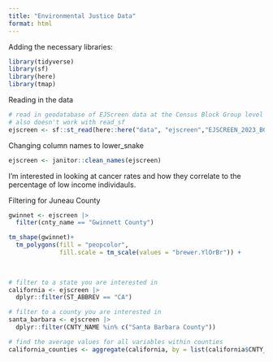 ```yaml
---
title: "Environmental Justice Data"
format: html
---
```

Adding the necessary libraries:
```r
library(tidyverse)
library(sf)
library(here)
library(tmap)
```
Reading in the data
```r
# read in geodatabase of EJScreen data at the Census Block Group level
# also doesn't work with read_sf
ejscreen <- sf::st_read(here::here("data", "ejscreen","EJSCREEN_2023_BG_StatePct_with_AS_CNMI_GU_VI.gdb")) 
```
Changing column names to lower_snake
```r
ejscreen <- janitor::clean_names(ejscreen)
```
I'm interested in looking at cancer rates and how they correlate to the percentage of low income individauls. 


Filtering for Juneau County 
```r
gwinnet <- ejscreen |> 
  filter(cnty_name == "Gwinnett County")
```

```r
tm_shape(gwinnet)+
  tm_polygons(fill = "peopcolor",
              fill.scale = tm_scale(values = "brewer.YlOrBr")) +
  
  
```


```r
# filter to a state you are interested in
california <- ejscreen |> 
  dplyr::filter(ST_ABBREV == "CA") 

# filter to a county you are interested in
santa_barbara <- ejscreen |> 
  dplyr::filter(CNTY_NAME %in% c("Santa Barbara County"))

# find the average values for all variables within counties
california_counties <- aggregate(california, by = list(california$CNTY_NAME), FUN = mean)
```


